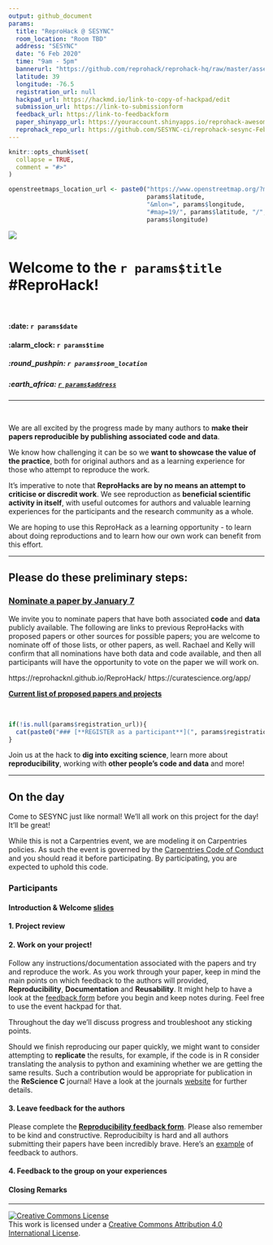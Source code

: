 ```yaml
---
output: github_document
params: 
  title: "ReproHack @ SESYNC"
  room_location: "Room TBD"
  address: "SESYNC"
  date: "6 Feb 2020"
  time: "9am - 5pm"
  bannerurl: "https://github.com/reprohack/reprohack-hq/raw/master/assets/reprohack-banner.png"
  latitude: 39
  longitude: -76.5
  registration_url: null
  hackpad_url: https://hackmd.io/link-to-copy-of-hackpad/edit
  submission_url: https://link-to-submissionform
  feedback_url: https://link-to-feedbackform
  paper_shinyapp_url: https://youraccount.shinyapps.io/reprohack-awesome-conf
  reprohack_repo_url: https://github.com/SESYNC-ci/reprohack-sesync-Feb-6-2020
---
```


<!-- README.md is generated from README.Rmd. Please edit that file -->

```r
knitr::opts_chunk$set(
  collapse = TRUE,
  comment = "#>"
)
```

```r
openstreetmaps_location_url <- paste0("https://www.openstreetmap.org/?mlat=",
                                      params$latitude,
                                      "&mlon=", params$longitude,
                                      "#map=19/", params$latitude, "/",
                                      params$longitude)
```


![](`r params$bannerurl`)

# Welcome to the **`r params$title` #ReproHack**!

<br>

#### :date: **`r params$date`**
#### :alarm_clock: **`r params$time`**

##### :round_pushpin: **`r params$room_location`**
##### :earth_africa: [**`r params$address`**](`r openstreetmaps_location_url`)
  

***


<br>

We are all excited by the progress made by many authors to **make their papers reproducible by publishing associated code and data**. 

We know how challenging it can be so we **want to showcase the value of the practice**, both for original authors and as a learning experience for those who attempt to reproduce the work.

It's imperative to note that  **ReproHacks are by no means an attempt to criticise or discredit work**. We see reproduction as **beneficial scientific activity in itself**, with useful outcomes for authors and valuable learning experiences for the participants and the research community as a whole.

We are hoping to use this ReproHack as a learning opportunity - to learn about doing reproductions and to learn how our own work can benefit from this effort.


***

## **Please do these preliminary steps:**

### **[Nominate a paper by January 7](`r params$submission_url`)**

We invite you to nominate papers that have both associated **code** and **data** publicly available. The following are links to previous ReproHacks with proposed papers or other sources for possible papers; you are welcome to nominate off of those lists, or other papers, as well. Rachael and Kelly will confirm that all nominations have both data and code available, and then all participants will have the opportunity to vote on the paper we will work on.

https://reprohacknl.github.io/ReproHack/
https://curatescience.org/app/


[**Current list of proposed papers and projects**](`r params$paper_shinyapp_url`)

<br>


```r
if(!is.null(params$registration_url)){
  cat(paste0("### [**REGISTER as a participant**](", params$registration_url, ")"))
}
```

Join us at the hack to **dig into exciting science**, learn more about **reproducibility**, working with **other people's code and data** and more!

***

## **On the day**

Come to SESYNC just like normal! We'll all work on this project for the day! It'll be great!

While this is not a Carpentries event, we are modeling it on Carpentries policies. As such the event is governed by the [Carpentries Code of Conduct](https://docs.carpentries.org/topic_folders/policies/code-of-conduct.html) and you should read it before participating. By participating, you are expected to uphold this code.



### **Participants**

#### **Introduction & Welcome** [slides](`r params$intro_slides_url`)

#### **1. Project review**

#### **2. Work on your project!**

Follow any instructions/documentation associated with the papers and try and reproduce the work. As you work through your paper, keep in mind the main points on which feedback to the authors will provided, **Reproducibility**, **Documentation** and **Reusability**. It might help to have a look at the [feedback form](`r params$feedback_url`) before you begin and keep notes during. Feel free to use the event hackpad for that.

Throughout the day we'll discuss progress and troubleshoot any sticking points. 

Should we finish reproducing our paper quickly, we might want to consider attempting to **replicate** the results, for example, if the code is in R consider translating the analysis to python and examining whether we are getting the same results. Such a contribution would be appropriate for publication in the **ReScience C** journal! Have a look at the journals [website](http://rescience.github.io/write/) for further details. 


#### **3. Leave feedback for the authors**

Please complete the [**Reproducibility feedback form**](`r params$feedback_url`). Please also remember to be kind and constructive. Reproducibilty is hard and all authors submitting their papers have been incredibly brave. Here's an [example](https://github.com/annakrystalli/write-ups/blob/master/assets/OpenCon_ReproHack%20feedback_form.pdf) of feedback to authors.


#### **4. Feedback to the group on your experiences**

#### **Closing Remarks**

***

<a rel="license" href="http://creativecommons.org/licenses/by/4.0/"><img alt="Creative Commons License" style="border-width:0" src="https://i.creativecommons.org/l/by/4.0/88x31.png" /></a><br />This work is licensed under a <a rel="license" href="http://creativecommons.org/licenses/by/4.0/">Creative Commons Attribution 4.0 International License</a>.
